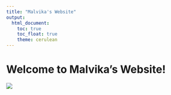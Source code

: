 ```yaml
---
title: "Malvika's Website"
output: 
  html_document:
    toc: true
    toc_float: true
    theme: cerulean
---
```


# Welcome to Malvika's Website!

![](https://media.giphy.com/media/drXGoW1iudhKw/giphy.gif)
